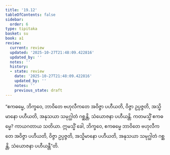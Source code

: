 ```yaml
---
title: '19.12'
tableOfContents: false
sidebar:
  order: 6
type: tipitaka
basket: su
book: a1
review:
  current: review
  updated: '2025-10-27T21:48:09.422816'
  updated_by: ''
  notes: ''
  history:
  - state: review
    date: '2025-10-27T21:48:09.422816'
    updated_by: ''
    notes: ''
    previous_state: draft
---
```



<ReviewStatus review={frontmatter.review} showDetails={true} />

<HypothesisAnnotation frontmatter={frontmatter} />

<DynamicBreadcrumb />

<Division number="574" book="a1" e="ch" v="15" p="45">

<Paragraph number="463" book="a1">
“ဧကဓမ္မေ, ဘိက္ခဝေ, ဘာဝိတေ ဗဟုလီကတေ အဝိဇ္ဇာ ပဟီယတိ, ဝိဇ္ဇာ ဥပ္ပဇ္ဇတိ, အသ္မိမာနော ပဟီယတိ, အနုသယာ သမုဂ္ဃါတံ ဂစ္ဆန္တိ, သံယောဇနာ ပဟီယန္တိ. ကတမသ္မိံ ဧကဓမ္မေ? ကာယဂတာယ သတိယာ. ဣမသ္မိံ ခေါ, ဘိက္ခဝေ, ဧကဓမ္မေ ဘာဝိတေ ဗဟုလီကတေ အဝိဇ္ဇာ ပဟီယတိ, ဝိဇ္ဇာ ဥပ္ပဇ္ဇတိ, အသ္မိမာနော ပဟီယတိ, အနုသယာ သမုဂ္ဃါတံ ဂစ္ဆန္တိ, သံယောဇနာ ပဟီယန္တီ”တိ.
</Paragraph>
</Division>
